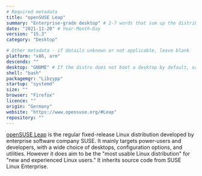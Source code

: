 ```yaml
---
# Required metadata
title: "openSUSE Leap"
summary: "Enterprise-grade desktop" # 2-7 words that sum up the distribution
date: "2021-11-20" # Year-Month-Day
version: "15.3"
category: "Desktop"

# Other metadata - if details unknown or not applicable, leave blank
platform: "x86, arm"
descends: ""
desktop: "GNOME" # If the distro does not boot a desktop by default, or doesn't ship one, leave 'desktop' blank
shell: "bash"
packagemgr: "Libzypp"
startup: "systemd"
size: ""
browser: "Firefox"
licence: ""
origin: "Germany"
website: "https://www.opensuse.org/#Leap"
repository: ""
---
```


[openSUSE Leap](https://www.opensuse.org/#Leap) is the regular fixed-release Linux distribution developed by enterprise software company SUSE. It mainly targets power-users and developers, with a wide choice of desktops, configuration options, and utilities. However it does aim to be the "most usable Linux distribution" for "new and experienced Linux users." It inherits source code from SUSE Linux Enterprise.

